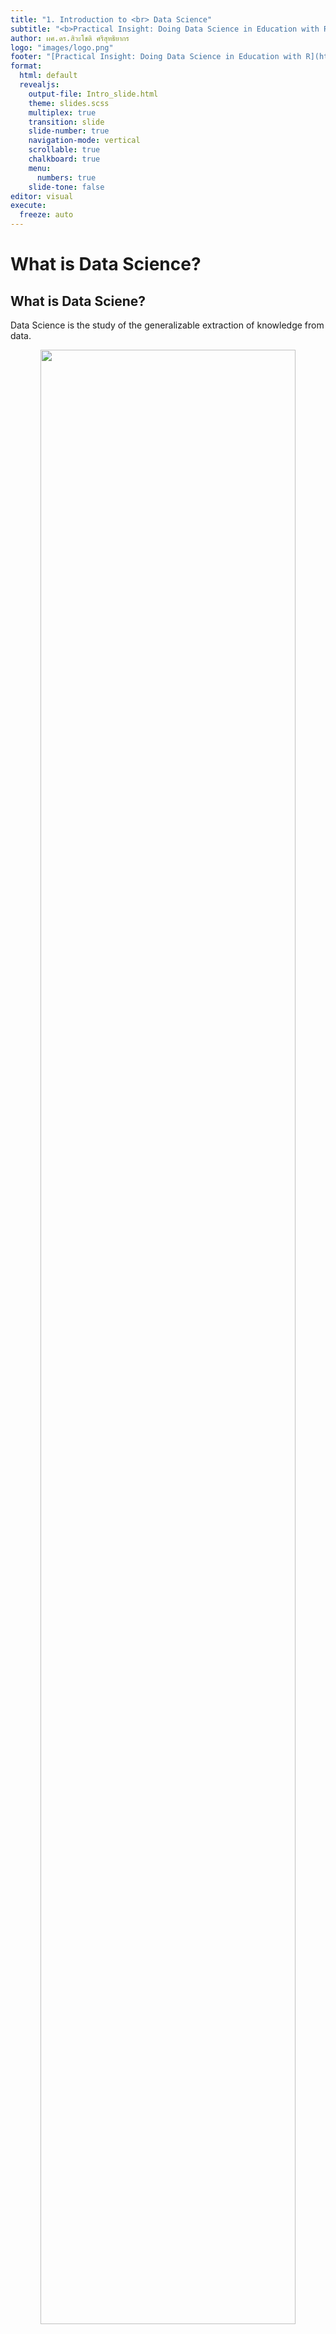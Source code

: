 ---
title: "1. Introduction to <br> Data Science"
subtitle: "<b>Practical Insight: Doing Data Science in Education with R</b>"
author: ผศ.ดร.สิวะโชติ ศรีสุทธิยากร
logo: "images/logo.png"
footer: "[Practical Insight: Doing Data Science in Education with R](https://datakruroo.netlify.app/practical_insight/_site/)"
format: 
  html: default
  revealjs:
    output-file: Intro_slide.html
    theme: slides.scss
    multiplex: true
    transition: slide
    slide-number: true
    navigation-mode: vertical
    scrollable: true
    chalkboard: true
    menu: 
      numbers: true
    slide-tone: false
editor: visual
execute:
  freeze: auto
---

# What is Data Science?

## What is Data Sciene? {.smaller}

Data Science is the study of the generalizable extraction of knowledge from data.

<center>![](images/ds.png){width="90%"}</center>

https://www.wuestpartner.com/tachyon/sites/10/2021/12/Blog_190227_DE_datashift_data_science.png

## Data Insight {.smaller}

Data Science is the study of the generalizable extraction of knowledge from data.

<center>![](images/insight.png){width="80%"}</center>

## Data Insight {.smaller}

<center>![](images/insight2.png){width="80%"}</center>

## Types of Data Analytics {.smaller}

<center>![](images/analytictypes.png){width="80%"}</center>

https://miro.medium.com/v2/resize:fit:902/1\*vBkth1ZSveUyXuQ7pDym9Q.png

## Example

::: columns
::: {.column width="50%"}
![](images/ach.png){width="80%"} ![](images/diag.png)
:::

::: {.column width="50%"}
![](images/modelling.png){width="100%"}
:::
:::

# Data Science in Education

## Data Science in Education {.smaller}

```{r echo=F}
library(knitr)
library(kableExtra)

# Create a data frame with the comparison data
comparison_data <- data.frame(
  Criteria = c("Focus", "Primary Users", "Data Sources", "Main Objectives"),
  Learning_Analytics = c(
    "Individual learner's educational process",
    "Learners, instructors, educational practitioners",
    "Learning management systems (LMS), online interactive platforms, educational applications",
    "Improve educational outcomes, personalize learning experiences, identify learning difficulties"
  ),
  Academic_Analytics = c(
    "Institution-wide educational processes",
    "Educational institutions, administrators, academic officers",
    "Institutional databases, student information systems, academic performance data",
    "Enhance academic program quality, optimize resource allocation, track institutional performance"
  ),
  Policy_Analytics = c(
    "Education policy and its social/economic impact",
    "Policy makers, government agencies, education authorities",
    "Large-scale educational data sets, government and institutional reports, public data sources",
    "Inform and guide policy decisions, assess policy impacts, support strategic planning"
  )
)

# Generate the HTML table with kable
kable(comparison_data, "html") %>%
  kable_styling(bootstrap_options = c("striped", "hover", "condensed"), full_width = F,
                font_size = 25) %>%
  column_spec(1, bold = TRUE, border_right = TRUE) %>%
  row_spec(0, bold = TRUE, background = "#D3D3D3")

```

## Learning Analytics {.smaller}

![](images/LA.png){width="100%"}

## Academic Analytics {.smaller}

![](images/AA.png){width="60%"}

## Policy Analytics {.smaller}

![](images/PA.png){width="70%"}

# Data Science Process

-   Data Science Process is a framework for solving problems using data science.

-   Data Science Process has 5 steps such as:

    -   Problem/Context Understanding
    -   Data Understanding and Collection
    -   Data Preprocessing
    -   Modeling & Evaluating
    -   Deployment

## Data Science Process {.smaller}

![](images/ds_process.png){width="100%"}
